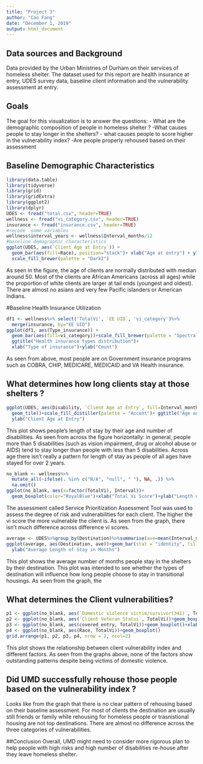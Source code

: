 ```yaml
---
title: "Project 3"
author: "Cao Fang"
date: "December 1, 2019"
output: html_document
---
```


## Data sources and Background
Data provided by the Urban Ministries of Durham on their services of homeless shelter. The dataset used for this report are health insurance at entry, UDES survey data, baseline client information and the vulnerability assessment at entry. 

## Goals
The goal for this visualization is to answer the questions: 
- What are the demographic composition of people in homeless shelter ? 
-What causes people to stay longer in the shelters? 
- what causes people to score higher in the vulnerability index? 
-Are people properly rehoused based on their assessment

## Baseline Demographic Characteristics
```r
library(data.table)
library(tidyverse)
library(grid)
library(gridExtra)
library(ggplot2)
library(dplyr)
UDES <- fread("total.csv", header=TRUE)
wellness <- fread("vi_category.csv", header=TRUE)
insurance <- fread("insurance.csv", header=TRUE)
#recode  some variables 
wellness$interval_years <- wellness$Interval_months/12
#baseline demographic characteristics
ggplot(UDES, aes(`Client Age at Entry`)) + 
  geom_bar(aes(fill=Race), position="stack")+ xlab("Age at entry") + ylab("Number of People")+
  scale_fill_brewer(palette = "Dark2")
```

As seen in the figure, the age of clients are normally distributed with median around 50. Most of the clients are African Americans (across all ages) while the proportion of white clients are larger at tail ends (youngest and oldest). There are almost no asians and very few Pacific islanders or American Indians. 

#Baseline Health Insurance Utilization

```r
df1 <- wellness%>% select('TotalVi', `EE UID`, 'vi_category')%>%
  merge(insurance, by="EE UID")
ggplot(df1, aes(Type_insurance)) +
  geom_bar(aes(fill=vi_category))+scale_fill_brewer(palette = "Spectral")+
  ggtitle("Health insurance types distribution")+
  xlab("Type of insurance")+ylab("Count")
```

As seen from above, most people are on Government insurance programs such as COBRA, CHIP, MEDICARE, MEDICAID and VA Health insurance. 

## What determines how long clients stay at those shelters ? 

```r
ggplot(UDES, aes(Disability, `Client Age at Entry`, fill=Interval_months))+
  geom_tile()+scale_fill_distiller(palette = "Accent")+ ggtitle("Age and Number of disabilities related to length of stay")+
  ylab("Client Age at Entry")
```

This plot shows people's length of stay by their age and number of disabilities. As seen from across the figure horizontally: in general, people more than 5 disabilities (such as vision impairment, drug or alcohol abuse or AIDS) tend to stay longer than people with less than 5 disabilities. Across age there isn't really a pattern for length of stay as people of all ages have stayed for over 2 years. 

```r
no_blank <- wellness%>% 
  mutate_all(~ifelse(. %in% c("N/A", "null", " "), NA, .)) %>% 
  na.omit()
ggplot(no_blank, aes(x=factor(TotalVi), Interval))+
  geom_boxplot(color="RoyalBlue")+xlab("Total Vi Score")+ylab("Length of Stay in Days")+ggtitle("Length of stay and degree of vulnerability")
```

The assessment called Service Prioritization Assessment Tool was used to assess the degree of risk and vulnerabilities for each client. The higher the vi score the more vulnerable the client is. As seen from the graph, there isn't much difference across difference vi scores. 

```r
average <- UDES%>%group_by(Destination)%>%summarise(ave=mean(Interval_months))
ggplot(average, aes(Destination, ave))+geom_bar(stat = "identity", fill="cornflowerblue")+coord_flip()+
  ylab("Average Length of Stay in Months")
```

This plot shows the average number of months people stay in the shelters by their destination. This plot was intended to see whether the types of destination will influence how long people choose to stay in transitional housings. As seen from the graph, the 

## What determines the Client vulnerabilities?
```r
p1 <- ggplot(no_blank, aes(`Domestic violence victim/survivor(341)`, TotalVi))+geom_boxplot()+xlab("Domestic Violence Survivor")
p2 <- ggplot(no_blank, aes(`Client Veteran Status`, TotalVi))+geom_boxplot()+xlab("Veteran Status")
p3 <- ggplot(no_blank, aes(covered_entry, TotalVi))+geom_boxplot()+xlab("Health Insurance Coverage")
p4 <- ggplot(no_blank, aes(Race, TotalVi))+geom_boxplot()
grid.arrange(p1, p2, p3, p4, nrow = 2, ncol=2)
```

This plot shows the relationship between client vulnerability index and different factors.
As seen from the graphs above, none of the factors show outstanding patterns despite being victims of domestic violence. 

## Did UMD successfully rehouse those people based on the vulnerability index ?

Looks like from the graph that there is no clear pattern of rehousing based on their baseline assessment. For most of clients the destination are usually still friends or family while rehousing for homeless people or trasnistional housing are not top destinations. There are almost no difference across the three categories of vulnerabilities. 

##Conclusion
Overall, UMD might need to consider more rigorous plan to help people with high risks and high number of disabilities re-house after they leave homeless shelter.
